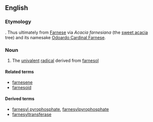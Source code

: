 ==English==

===Etymology===
{{suffix|farnesol|yl|lang=en}}. Thus ultimately from [[Farnese]] via ''Acacia farnesiana'' (the [[sweet acacia]] tree) and its namesake [[w:Odoardo Cardinal Farnese|Odoardo Cardinal Farnese]].

===Noun===
{{en-noun}}

# {{label|en|biochemistry}} The [[univalent]] [[radical]] derived from [[farnesol]]

====Related terms====
* [[farnesene]]
* [[farnesoid]]

====Derived terms====
* [[farnesyl pyrophosphate]], [[farnesylpyrophosphate]]
* [[farnesyltransferase]]